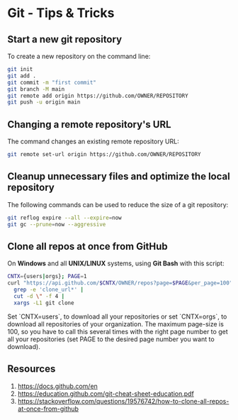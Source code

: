 
# Git - Tips & Tricks

## Start a new git repository

To create a new repository on the command line:

```bash copy
git init
git add .
git commit -m "first commit"
git branch -M main
git remote add origin https://github.com/OWNER/REPOSITORY
git push -u origin main
```

## Changing a remote repository's URL

The command changes an existing remote repository URL:

```bash copy
git remote set-url origin https://github.com/OWNER/REPOSITORY
```

## Cleanup unnecessary files and optimize the local repository

The following commands can be used to reduce the size of a git repository:

```bash copy
git reflog expire --all --expire=now
git gc --prune=now --aggressive
```

## Clone all repos at once from GitHub

On **Windows** and all **UNIX/LINUX** systems, using **Git Bash** with this script:

```bash copy
CNTX={users|orgs}; PAGE=1
curl "https://api.github.com/$CNTX/OWNER/repos?page=$PAGE&per_page=100" |
  grep -e 'clone_url*' |
  cut -d \" -f 4 |
  xargs -L1 git clone
```

<Callout>
  Set `CNTX=users`, to download all your repositories or set `CNTX=orgs`, to download all repositories of your organization.
</Callout>

<Callout>
  The maximum page-size is 100, so you have to call this several times with the right page number to get all your repositories (set PAGE to the desired page number you want to download).
</Callout>

## Resources

1. https://docs.github.com/en
1. https://education.github.com/git-cheat-sheet-education.pdf
1. https://stackoverflow.com/questions/19576742/how-to-clone-all-repos-at-once-from-github
